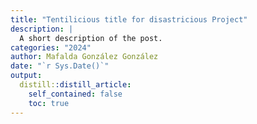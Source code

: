 ```yaml
---
title: "Tentilicious title for disastricious Project"
description: |
  A short description of the post. 
categories: "2024"
author: Mafalda González González
date: "`r Sys.Date()`"
output:
  distill::distill_article:
    self_contained: false
    toc: true
---
```




